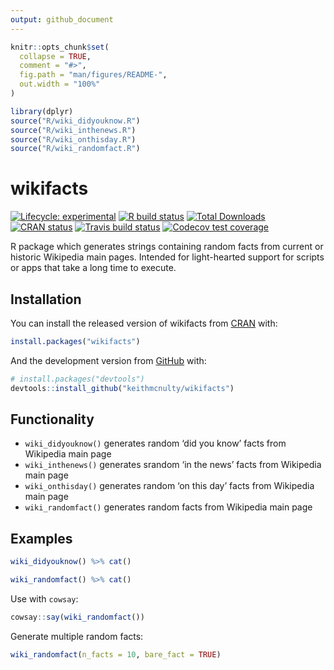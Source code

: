 ```yaml
---
output: github_document
---
```


<!-- README.md is generated from README.Rmd. Please edit that file -->

```r
knitr::opts_chunk$set(
  collapse = TRUE,
  comment = "#>",
  fig.path = "man/figures/README-",
  out.width = "100%"
)
```

```r
library(dplyr)
source("R/wiki_didyouknow.R")
source("R/wiki_inthenews.R")
source("R/wiki_onthisday.R")
source("R/wiki_randomfact.R")
```

# wikifacts

<!-- badges: start -->
[![Lifecycle: experimental](https://img.shields.io/badge/lifecycle-experimental-orange.svg)](https://www.tidyverse.org/lifecycle/#experimental)
[![R build status](https://github.com/keithmcnulty/wikifacts/workflows/R-CMD-check/badge.svg)](https://github.com/keithmcnulty/wikifacts/actions)
[![Total Downloads](http://cranlogs.r-pkg.org/badges/grand-total/wikifacts?color=green)](https://cran.r-project.org/package=wikifacts)
[![CRAN status](https://www.r-pkg.org/badges/version/wikifacts)](https://CRAN.R-project.org/package=wikifacts)
[![Travis build status](https://travis-ci.com/keithmcnulty/wikifacts.svg?branch=master)](https://travis-ci.com/keithmcnulty/wikifacts)
[![Codecov test coverage](https://codecov.io/gh/keithmcnulty/wikifacts/branch/master/graph/badge.svg)](https://codecov.io/gh/keithmcnulty/wikifacts?branch=master)
<!-- badges: end -->

R package which generates strings containing random facts from current or historic Wikipedia main pages.  Intended for light-hearted support for scripts or apps that take a long time to execute.

## Installation

You can install the released version of wikifacts from [CRAN](https://CRAN.R-project.org) with:

``` r
install.packages("wikifacts")
```

And the development version from [GitHub](https://github.com/) with:

``` r
# install.packages("devtools")
devtools::install_github("keithmcnulty/wikifacts")
```

## Functionality

- `wiki_didyouknow()` generates random 'did you know' facts from Wikipedia main page
- `wiki_inthenews()` generates srandom 'in the news' facts from Wikipedia main page
- `wiki_onthisday()` generates random 'on this day' facts from Wikipedia main page
- `wiki_randomfact()` generates random facts from Wikipedia main page

## Examples

``` r
wiki_didyouknow() %>% cat()
```

``` r
wiki_randomfact() %>% cat()
```

Use with `cowsay`: 

``` r
cowsay::say(wiki_randomfact())
```

Generate multiple random facts:

``` r
wiki_randomfact(n_facts = 10, bare_fact = TRUE)

```
